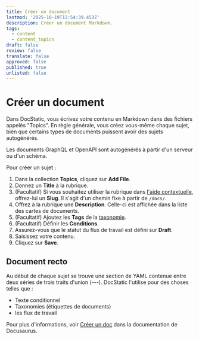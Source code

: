 ```yaml
---
title: Créer un document
lastmod: '2025-10-19T12:54:39.453Z'
description: Créer un document Markdown.
tags:
  - content
  - content_topics
draft: false
review: false
translate: false
approved: false
published: true
unlisted: false
---
```


# Créer un document

Dans DocStatic, vous écrivez votre contenu en Markdown dans des fichiers appelés "Topics". En règle générale, vous créez vous-même chaque sujet, bien que certains types de documents puissent avoir des sujets autogénérés.

<Admonition type="note" title="Note">
  Les documents GraphQL et OpenAPI sont autogénérés à partir d'un serveur ou d'un schéma.
</Admonition>

Pour créer un sujet :

1. Dans la collection **Topics**, cliquez sur **Add File**.
2. Donnez un **Title** à la rubrique.
3. (Facultatif) Si vous souhaitez utiliser la rubrique dans [l'aide contextuelle](https://docstatic.com/docs/context-help), offrez-lui un **Slug**. Il s'agit d'un chemin fixe à partir de `/docs/`.
4. Offrez à la rubrique une **Description**. Celle-ci est affichée dans la liste des cartes de documents.
5. (Facultatif) Ajoutez les **Tags** de la [taxonomie](taxonomies).
6. (Facultatif) Définir les **Conditions**.
7. Assurez-vous que le statut du flux de travail est défini sur **Draft**.
8. Saisissez votre contenu.
9. Cliquez sur **Save**.

## Document recto

Au début de chaque sujet se trouve une section de YAML contenue entre deux séries de trois traits d'union (---). DocStatic l'utilise pour des choses telles que :

* Texte conditionnel
* Taxonomies (étiquettes de documents)
* les flux de travail

Pour plus d'informations, voir [Créer un doc](https://docusaurus.io/fr/docs/create-doc) dans la documentation de Docusaurus.
